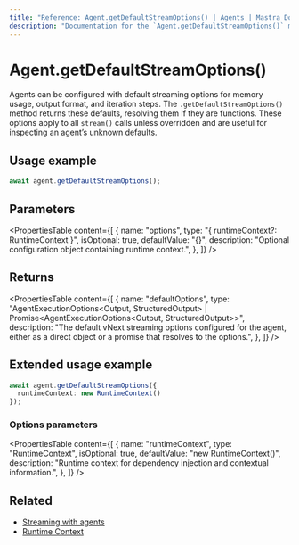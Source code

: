 ```yaml
---
title: "Reference: Agent.getDefaultStreamOptions() | Agents | Mastra Docs"
description: "Documentation for the `Agent.getDefaultStreamOptions()` method in Mastra agents, which retrieves the default options used for stream calls."
---
```


# Agent.getDefaultStreamOptions()

Agents can be configured with default streaming options for memory usage, output format, and iteration steps. The `.getDefaultStreamOptions()` method returns these defaults, resolving them if they are functions. These options apply to all `stream()` calls unless overridden and are useful for inspecting an agent’s unknown defaults.

## Usage example

```typescript copy
await agent.getDefaultStreamOptions();
```

## Parameters

<PropertiesTable
  content={[
    {
      name: "options",
      type: "{ runtimeContext?: RuntimeContext }",
      isOptional: true,
      defaultValue: "{}",
      description: "Optional configuration object containing runtime context.",
    },
  ]}
/>

## Returns

<PropertiesTable
  content={[
    {
      name: "defaultOptions",
      type: "AgentExecutionOptions<Output, StructuredOutput> | Promise<AgentExecutionOptions<Output, StructuredOutput>>",
      description: "The default vNext streaming options configured for the agent, either as a direct object or a promise that resolves to the options.",
    },
  ]}
/>

## Extended usage example

```typescript copy
await agent.getDefaultStreamOptions({
  runtimeContext: new RuntimeContext()
});
```

### Options parameters

<PropertiesTable
  content={[
    {
      name: "runtimeContext",
      type: "RuntimeContext",
      isOptional: true,
      defaultValue: "new RuntimeContext()",
      description: "Runtime context for dependency injection and contextual information.",
    },
  ]}
/>

## Related

- [Streaming with agents](../../docs/streaming/overview.mdx#streaming-with-agents)
- [Runtime Context](../../docs/server-db/runtime-context.mdx)
